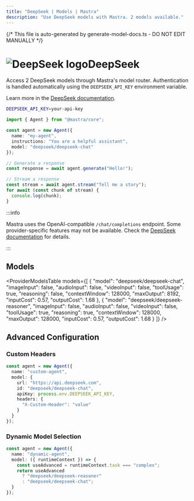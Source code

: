 ```yaml
---
title: "DeepSeek | Models | Mastra"
description: "Use DeepSeek models with Mastra. 2 models available."
---
```


{/* This file is auto-generated by generate-model-docs.ts - DO NOT EDIT MANUALLY */}




# <img src="https://models.dev/logos/deepseek.svg" alt="DeepSeek logo" className="inline w-8 h-8 mr-2 align-middle dark:invert dark:brightness-0 dark:contrast-200" />DeepSeek

Access 2 DeepSeek models through Mastra's model router. Authentication is handled automatically using the `DEEPSEEK_API_KEY` environment variable.

Learn more in the [DeepSeek documentation](https://platform.deepseek.com).

```bash
DEEPSEEK_API_KEY=your-api-key
```

```typescript
import { Agent } from "@mastra/core";

const agent = new Agent({
  name: "my-agent",
  instructions: "You are a helpful assistant",
  model: "deepseek/deepseek-chat"
});

// Generate a response
const response = await agent.generate("Hello!");

// Stream a response
const stream = await agent.stream("Tell me a story");
for await (const chunk of stream) {
  console.log(chunk);
}
```

:::info

Mastra uses the OpenAI-compatible `/chat/completions` endpoint. Some provider-specific features may not be available. Check the [DeepSeek documentation](https://platform.deepseek.com) for details.

:::

## Models

<ProviderModelsTable
  models={[
  {
    "model": "deepseek/deepseek-chat",
    "imageInput": false,
    "audioInput": false,
    "videoInput": false,
    "toolUsage": true,
    "reasoning": false,
    "contextWindow": 128000,
    "maxOutput": 8192,
    "inputCost": 0.57,
    "outputCost": 1.68
  },
  {
    "model": "deepseek/deepseek-reasoner",
    "imageInput": false,
    "audioInput": false,
    "videoInput": false,
    "toolUsage": true,
    "reasoning": true,
    "contextWindow": 128000,
    "maxOutput": 128000,
    "inputCost": 0.57,
    "outputCost": 1.68
  }
]}
/>

## Advanced Configuration

### Custom Headers

```typescript
const agent = new Agent({
  name: "custom-agent",
  model: {
    url: "https://api.deepseek.com",
    id: "deepseek/deepseek-chat",
    apiKey: process.env.DEEPSEEK_API_KEY,
    headers: {
      "X-Custom-Header": "value"
    }
  }
});
```

### Dynamic Model Selection

```typescript
const agent = new Agent({
  name: "dynamic-agent",
  model: ({ runtimeContext }) => {
    const useAdvanced = runtimeContext.task === "complex";
    return useAdvanced
      ? "deepseek/deepseek-reasoner"
      : "deepseek/deepseek-chat";
  }
});
```


